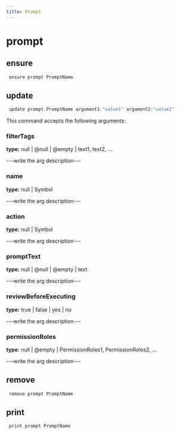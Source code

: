 ```yaml
---
title: Prompt
---
```


# prompt

## ensure

```js filename="Terminal" copy
 ensure prompt PromptName
```


## update

```js filename="Terminal" copy
 update prompt PromptName argument1:"value1" argument2:"value2"
```

This command accepts the following arguments:

### filterTags
**type:** null | @null | @empty | text1, text2, ...

---write the arg description---

### name
**type:** null | Symbol

---write the arg description---

### action
**type:** null | Symbol

---write the arg description---

### promptText
**type:** null | @null | @empty | text

---write the arg description---

### reviewBeforeExecuting
**type:** true | false | yes | no

---write the arg description---

### permissionRoles
**type:** null | @empty | PermissionRoles1, PermissionRoles2, ...

---write the arg description---


## remove

```js filename="Terminal" copy
 remove prompt PromptName
```


## print

```js filename="Terminal" copy
 print prompt PromptName
```


